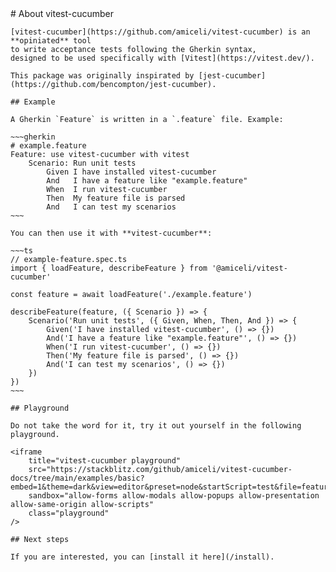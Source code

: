 
<Layout title="Presentation">
	# About vitest-cucumber

    [vitest-cucumber](https://github.com/amiceli/vitest-cucumber) is an **opiniated** tool 
    to write acceptance tests following the Gherkin syntax,
    designed to be used specifically with [Vitest](https://vitest.dev/).

    This package was originally inspirated by [jest-cucumber](https://github.com/bencompton/jest-cucumber).

    ## Example

    A Gherkin `Feature` is written in a `.feature` file. Example: 

    ~~~gherkin
    # example.feature
    Feature: use vitest-cucumber with vitest
        Scenario: Run unit tests
            Given I have installed vitest-cucumber
            And   I have a feature like "example.feature"
            When  I run vitest-cucumber
            Then  My feature file is parsed
            And   I can test my scenarios
    ~~~

    You can then use it with **vitest-cucumber**: 

    ~~~ts
    // example-feature.spec.ts
    import { loadFeature, describeFeature } from '@amiceli/vitest-cucumber'

    const feature = await loadFeature('./example.feature')

    describeFeature(feature, ({ Scenario }) => {
        Scenario('Run unit tests', ({ Given, When, Then, And }) => {
            Given('I have installed vitest-cucumber', () => {})
            And('I have a feature like "example.feature"', () => {})
            When('I run vitest-cucumber', () => {})
            Then('My feature file is parsed', () => {})
            And('I can test my scenarios', () => {})
        })
    })
    ~~~

    ## Playground

    Do not take the word for it, try it out yourself in the following playground.
    
    <iframe 
        title="vitest-cucumber playground"
        src="https://stackblitz.com/github/amiceli/vitest-cucumber-docs/tree/main/examples/basic?embed=1&theme=dark&view=editor&preset=node&startScript=test&file=features/example.feature&file=features/example.spec.ts"
        sandbox="allow-forms allow-modals allow-popups allow-presentation allow-same-origin allow-scripts"
        class="playground"
    />

    ## Next steps

    If you are interested, you can [install it here](/install).
</Layout>

